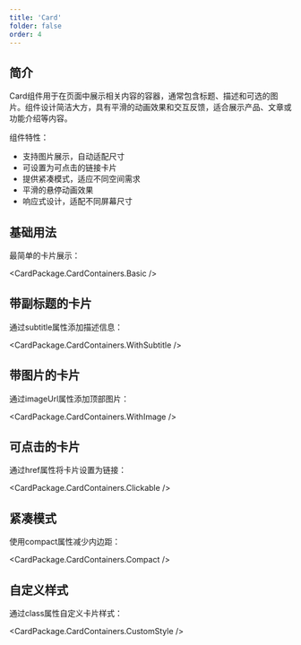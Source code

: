 ```yaml
---
title: 'Card'
folder: false
order: 4
---
```



## 简介

Card组件用于在页面中展示相关内容的容器，通常包含标题、描述和可选的图片。组件设计简洁大方，具有平滑的动画效果和交互反馈，适合展示产品、文章或功能介绍等内容。

组件特性：

- 支持图片展示，自动适配尺寸
- 可设置为可点击的链接卡片
- 提供紧凑模式，适应不同空间需求
- 平滑的悬停动画效果
- 响应式设计，适配不同屏幕尺寸

## 基础用法

最简单的卡片展示：

<CardPackage.CardContainers.Basic />

## 带副标题的卡片

通过subtitle属性添加描述信息：

<CardPackage.CardContainers.WithSubtitle />

## 带图片的卡片

通过imageUrl属性添加顶部图片：

<CardPackage.CardContainers.WithImage />

## 可点击的卡片

通过href属性将卡片设置为链接：

<CardPackage.CardContainers.Clickable />

## 紧凑模式

使用compact属性减少内边距：

<CardPackage.CardContainers.Compact />

## 自定义样式

通过class属性自定义卡片样式：

<CardPackage.CardContainers.CustomStyle />
